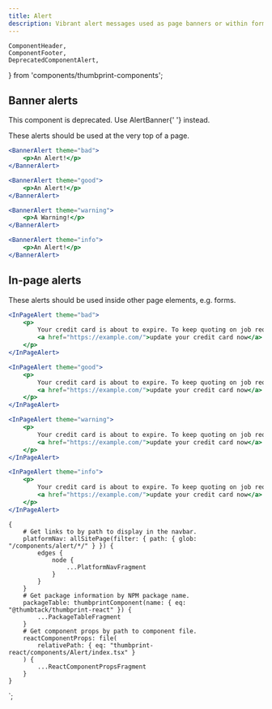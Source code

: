 ```yaml
---
title: Alert
description: Vibrant alert messages used as page banners or within forms.
---
```


    ComponentHeader,
    ComponentFooter,
    DeprecatedComponentAlert,
} from 'components/thumbprint-components';

<ComponentHeader data={props.data} />

## Banner alerts

<DeprecatedComponentAlert>
    This component is deprecated. Use <Link to="/components/alert-banner/react/">AlertBanner</Link>{' '}
    instead.
</DeprecatedComponentAlert>

These alerts should be used at the very top of a page.

```jsx
<BannerAlert theme="bad">
    <p>An Alert!</p>
</BannerAlert>
```

```jsx
<BannerAlert theme="good">
    <p>An Alert!</p>
</BannerAlert>
```

```jsx
<BannerAlert theme="warning">
    <p>A Warning!</p>
</BannerAlert>
```

```jsx
<BannerAlert theme="info">
    <p>An Alert!</p>
</BannerAlert>
```

## In-page alerts

These alerts should be used inside other page elements, e.g. forms.

```jsx
<InPageAlert theme="bad">
    <p>
        Your credit card is about to expire. To keep quoting on job requests please
        <a href="https://example.com/">update your credit card now</a>.
    </p>
</InPageAlert>
```

```jsx
<InPageAlert theme="good">
    <p>
        Your credit card is about to expire. To keep quoting on job requests please
        <a href="https://example.com/">update your credit card now</a>.
    </p>
</InPageAlert>
```

```jsx
<InPageAlert theme="warning">
    <p>
        Your credit card is about to expire. To keep quoting on job requests please
        <a href="https://example.com/">update your credit card now</a>.
    </p>
</InPageAlert>
```

```jsx
<InPageAlert theme="info">
    <p>
        Your credit card is about to expire. To keep quoting on job requests please
        <a href="https://example.com/">update your credit card now</a>.
    </p>
</InPageAlert>
```

<ComponentFooter data={props.data} />

    {
        # Get links to by path to display in the navbar.
        platformNav: allSitePage(filter: { path: { glob: "/components/alert/*/" } }) {
            edges {
                node {
                    ...PlatformNavFragment
                }
            }
        }
        # Get package information by NPM package name.
        packageTable: thumbprintComponent(name: { eq: "@thumbtack/thumbprint-react" }) {
            ...PackageTableFragment
        }
        # Get component props by path to component file.
        reactComponentProps: file(
            relativePath: { eq: "thumbprint-react/components/Alert/index.tsx" }
        ) {
            ...ReactComponentPropsFragment
        }
    }
`;
